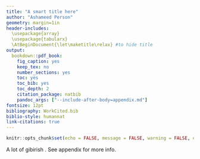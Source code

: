 ---
title: "A smart title here"
author: "Ashameed Person"
geometry: margin=1in
header-includes:
  \usepackage{array}
  \usepackage{tabularx}
  \AtBeginDocument{\let\maketitle\relax} #to hide title
output:
  bookdown::pdf_book:
    fig_caption: yes
    keep_tex: no
    number_sections: yes
    toc: yes
    toc_bib: yes
    toc_depth: 2
    citation_package: natbib
    pandoc_args: ["--include-after-body=appendix.md"]
fontsize: 12pt
bibliography: WorkCited.bib
biblio-style: humannat
link-citations: true
---

```{r}
knitr::opts_chunk$set(echo = FALSE, message = FALSE, warning = FALSE, eval = TRUE)
```

\section{new section}
A lot of gibirish \citep{scottdamblon2010, hirth2010}.
See appendix for more info. 
